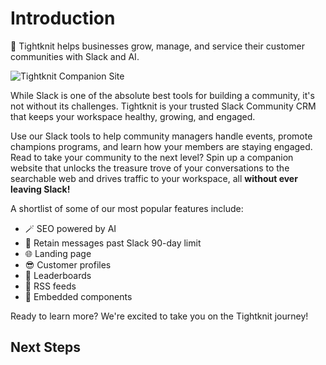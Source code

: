 
# Introduction

🧶 Tightknit helps businesses grow, manage, and service their customer
communities with Slack and AI.

![Tightknit Companion Site](/web-community-screenshot.png)

While Slack is one of the absolute best tools for building a community, it's not without its challenges. Tightknit is your trusted Slack Community CRM that keeps your workspace healthy, growing, and engaged.

Use our Slack tools to help community managers handle events, promote champions programs, and learn how your members are staying engaged. Read to take your community to the next level? Spin up a companion website that unlocks the treasure trove of your conversations to the searchable web and drives traffic to your workspace, all **without ever leaving Slack!**

A shortlist of some of our most popular features include:

- 🪄 SEO powered by AI
- 📅 Retain messages past Slack 90-day limit
- 🌐 Landing page
- 😎 Customer profiles
- 🥇 Leaderboards
- 🧵 RSS feeds
- 🔲 Embedded components

Ready to learn more? We're excited to take you on the Tightknit journey!

## Next Steps

<Cards>
  <Card title="🏁 Getting Started" href="/getting-started" />
  <Card title="📘 Learn the Basics" href="/basics" />
  <Card title="🛠️ Set Up your Community" href="/slack-administration" />
  <Card
    title="🌐 Learn About the Tightknit Companion Site"
    href="/tightknit-site"
  />
  <Card title="📋 Best Practices" href="/slack-community-best-practices" />
</Cards>
